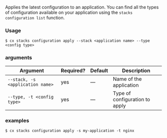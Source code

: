 Applies the latest configuration to an application. You can find all the types of configuration available on your application using the `stacks configuration list` function.

### Usage

```shell
$ cx stacks configuration apply --stack <application name> --type <config type>
```

### arguments

| Argument | Required? | Default | Description |
|  ---  |  ---  |  ---  |  ---  |
| `--stack, -s <application name>` | yes | — | Name of the application |
| `--type, -t <config type>` | yes | — | Type of configuration to apply |

### examples

```shell
$ cx stacks configuration apply -s my-application -t nginx
```

